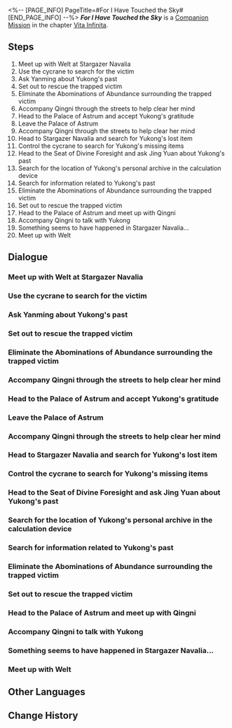 <%-- [PAGE_INFO]
PageTitle=#For I Have Touched the Sky#
[END_PAGE_INFO] --%>
{{Stub|Dialogue, characters, and location(s)}}
{{Mission Infobox
|id            = 6020101
|title         = 
|image         = Mission For I Have Touched the Sky.png
|type          = Companion
|event_name    = 
|chapter       = Vita Infinita (Companion Mission Chapter)
|requirements  = [[Trailblaze Mission]] ''[[A Dragon Gallant, Its Ocean Distant]]'' completed
|summary       = When the concepts of "safety" and "happiness" clash, a mother is confronted with a challenging decision as she prioritizes her child's well-being. Yukong has made a tough choice but will stand firm in her decision.
|characters    = <!--characters that appear in this mission-->
|startLocation = <!--location as it intially appears on the mission screen-->
|world         = <!--i.e. Penacony-->
|area          = <!--i.e. A Child's Dream-->
|prev          = 
|next          = 
|exp           = 450
|credits       = 100000
|stellarJade   = 
|other         = {{Card List|Traveler's Guide*10; Lost Crystal*10; Ancestral Hymn*6; "Warden of Jade"*1|delim=;}}
}}
'''''For I Have Touched the Sky''''' is a [[Companion Mission]] in the chapter [[Vita Infinita (Companion Mission Chapter)|Vita Infinita]].

==Steps==
# Meet up with Welt at Stargazer Navalia
# Use the cycrane to search for the victim
# Ask Yanming about Yukong's past
# Set out to rescue the trapped victim
# Eliminate the Abominations of Abundance surrounding the trapped victim
# Accompany Qingni through the streets to help clear her mind
# Head to the Palace of Astrum and accept Yukong's gratitude
# Leave the Palace of Astrum
# Accompany Qingni through the streets to help clear her mind
# Head to Stargazer Navalia and search for Yukong's lost item
# Control the cycrane to search for Yukong's missing items
# Head to the Seat of Divine Foresight and ask Jing Yuan about Yukong's past
# Search for the location of Yukong's personal archive in the calculation device
# Search for information related to Yukong's past
# Eliminate the Abominations of Abundance surrounding the trapped victim
# Set out to rescue the trapped victim
# Head to the Palace of Astrum and meet up with Qingni
# Accompany Qingni to talk with Yukong
# Something seems to have happened in Stargazer Navalia...
# Meet up with Welt

<!--
==Gameplay Notes==

--><!--
==Trial Character==

-->
==Dialogue==
{{Stub Dialogue}}
{{Dialogue Start}}
:{{tx}}
{{Dialogue End}}

===Meet up with Welt at Stargazer Navalia===
{{Mission Description|type=companion|location=<!--to be added-->|update|The Sky-Faring Commission sent a message saying that there was a starskiff crash in Stargazer Navalia, and hopes you can help rescue the victim. Welt seems to be nearby. Hurry up and join him in searching for the victim.}}
{{Dialogue Start}}
:{{tx}}
{{Dialogue End}}

===Use the cycrane to search for the victim===
{{Mission Description|type=companion|location=<!--to be added-->|update|The terrain of Stargazer Navalia is complex, and searching on foot is rather difficult. Fortunately, the Sky-Faring Commission lent you a cycrane. As long as you use it to search from a high vantage point, you will be able to locate the crashed pilot.}}
{{Dialogue Start}}
:{{tx}}
{{Dialogue End}}

===Ask Yanming about Yukong's past===
{{Mission Description|type=companion|location=<!--to be added-->|update|To know more about Yukong's past, you would have to go to the Palace of Astrum sooner or later. Look around with Qingni. The past she will witness here may change her life.}}
{{Dialogue Start}}
:{{tx}}
{{Dialogue End}}

===Set out to rescue the trapped victim===
{{Mission Description|type=companion|location=<!--to be added-->|update|You find the crashed pilot. She is trapped among a group of abominations, and her situation is extremely dire. Quickly, save her!}}
{{Dialogue Start}}
:{{tx}}
{{Dialogue End}}

===Eliminate the Abominations of Abundance surrounding the trapped victim===
{{Mission Description|type=companion|location=<!--to be added-->|update|You find the crashed pilot. She is trapped among a group of abominations, and her situation is extremely dire. Quickly, save her!}}
{{Dialogue Start}}
:{{tx}}
{{Dialogue End}}

===Accompany Qingni through the streets to help clear her mind===
{{Mission Description|type=companion|location=<!--to be added-->|update|Welt and you again meet Yukong's daughter, Qingni. She had just had a big fight with her mother, and is in a very bad mood. Help her clear her mind. After all, helping people solve problems is also a goal of the Astral Express.}}
{{Dialogue Start}}
:{{tx}}
{{Dialogue End}}

===Head to the Palace of Astrum and accept Yukong's gratitude===
{{Mission Description|type=companion|location=<!--to be added-->|update|The girl you and Welt rescued seems to be Yukong's daughter. To express her gratitude, Yukong hopes that you can go to the Palace of Astrum for a cup of tea with her. When you dealt with Yukong before, the atmosphere was inevitably rather awkward. Now you finally have a chance to have a cup of tea in peace... At least that's what you and Welt hope.}}
{{Dialogue Start}}
:{{tx}}
{{Dialogue End}}

===Leave the Palace of Astrum===
{{Mission Description|type=companion|location=<!--to be added-->|update|As if being struck by some strange curse, meetings between the Astral Express crew and Yukong always seems to be tied to some kind of awkward situation. Welt and you don't want to be involved in other people's family affairs, so it's best to leave the Palace of Astrum first. Hopefully the atmosphere will be less tense the next time you meet with Yukong...}}
{{Dialogue Start}}
:{{tx}}
{{Dialogue End}}

===Accompany Qingni through the streets to help clear her mind===
{{Mission Description|type=companion|location=<!--to be added-->|update|Welt and you again meet Yukong's daughter, Qingni. She had just had a big fight with her mother, and is in a very bad mood. Help her clear her mind. After all, helping people solve problems is also a goal of the Astral Express.}}
{{Dialogue Start}}
:{{tx}}
{{Dialogue End}}

===Head to Stargazer Navalia and search for Yukong's lost item===
{{Mission Description|type=companion|location=<!--to be added-->|update|When Yukong was rushing to rescue Qingni before, she seemed to have dropped something in Stargazer Navalia. Accompany Qingni to find it back. Since the relationship between the two of them is currently very tense, this can be the key to salvage the situation for the mother and daughter.}}
{{Dialogue Start}}
:{{tx}}
{{Dialogue End}}

===Control the cycrane to search for Yukong's missing items===
{{Mission Description|type=companion|location=<!--to be added-->|update|When Yukong was rushing to rescue Qingni before, she seemed to have dropped something in Stargazer Navalia. Accompany Qingni to find it back. Since the relationship between the two of them is currently very tense, this can be the key to salvage the situation for the mother and daughter.}}
{{Dialogue Start}}
:{{tx}}
{{Dialogue End}}

===Head to the Seat of Divine Foresight and ask Jing Yuan about Yukong's past===
{{Mission Description|type=companion|location=<!--to be added-->|update|Unwittingly, you and Welt still got tied up in Yukong's family affairs. Qingni wants to know more about her mother's past, so she wanted to ask someone who knew. After giving it some thought, it seems that General Jing Yuan is the most suitable candidate.}}
{{Dialogue Start}}
:{{tx}}
{{Dialogue End}}

===Search for the location of Yukong's personal archive in the calculation device===
{{Mission Description|type=companion|location=<!--to be added-->|update|To know more about Yukong's past, you would have to go to the Palace of Astrum sooner or later. Look around with Qingni. The past she will witness here may change her life.}}
{{Dialogue Start}}
:{{tx}}
{{Dialogue End}}

===Search for information related to Yukong's past===
{{Mission Description|type=companion|location=<!--to be added-->|update|To know more about Yukong's past, you would have to go to the Palace of Astrum sooner or later. Look around with Qingni. The past she will witness here may change her life.}}
{{Dialogue Start}}
:{{tx}}
{{Dialogue End}}

===Eliminate the Abominations of Abundance surrounding the trapped victim===
{{Mission Description|type=companion|location=<!--to be added-->|update|You find the crashed pilot. She is trapped among a group of abominations, and her situation is extremely dire. Quickly, save her!}}
{{Dialogue Start}}
:{{tx}}
{{Dialogue End}}

===Set out to rescue the trapped victim===
{{Mission Description|type=companion|location=<!--to be added-->|update|You find the crashed pilot. She is trapped among a group of abominations, and her situation is extremely dire. Quickly, save her!}}
{{Dialogue Start}}
:{{tx}}
{{Dialogue End}}

===Head to the Palace of Astrum and meet up with Qingni===
{{Mission Description|type=companion|location=<!--to be added-->|update|You learn about Yukong's past from General Jing Yuan. Perhaps she was terrified all along that her daughter would end up the same way her best friend did. In any case, bring this story to Qingni and let her make her decision.}}
{{Dialogue Start}}
:{{tx}}
{{Dialogue End}}

===Accompany Qingni to talk with Yukong===
{{Mission Description|type=companion|location=<!--to be added-->|update|Qingni already knew the stories she wanted to know, many of which Yukong wished to conceal from her. Now it's time for her to make a decision for her own life. Just as an old Stellaron Hunter friend once said to you: "When you have a chance to make a choice, make one that you know you won't regret."}}
{{Dialogue Start}}
:{{tx}}
{{Dialogue End}}

===Something seems to have happened in Stargazer Navalia...===
{{Mission Description|type=companion|location=<!--to be added-->|update|You hear an explosion from very far away, but it seems only you can hear it. It might be a delusion or some strange sixth sense... Your heart is filled with an ominous premonition.<br />You follow your instincts and head to the source of the explosion &mdash; Stargazer Navalia.}}
{{Dialogue Start}}
:{{tx}}
{{Dialogue End}}

===Meet up with Welt===
{{Mission Description|type=companion|location=<!--to be added-->|update|Qingni already knew the stories she wanted to know, many of which Yukong wished to conceal from her. Now it's time for her to make a decision for her own life. Just as an old Stellaron Hunter friend once said to you: "When you have a chance to make a choice, make one that you know you won't regret."}}
{{Dialogue Start}}
:{{tx}}
{{Dialogue End}}

==Other Languages==
{{Other Languages
|en   = For I Have Touched the Sky
|zhs  = 因为我已触碰过天空
|zht  = 因為我已觸碰過天空
|ja   = 私はもう空に触れてしまった
|ko   = 난 하늘을 느껴버렸거든
|es   = Ya he tocado el cielo
|fr   = Au bout de l'infini
|ru   = Я уже коснулась неба
|th   = เพราะฉันเคยได้สัมผัสกับท้องฟ้า
|vi   = Vì Tôi Đã Từng Chạm Vào Bầu Trời
|de   = Denn ich habe den Himmel schon berührt
|id   = Aku Telah Menyentuh Langit
|pt   = Eu Já Toquei o Céu
}}

==Change History==
{{Change History|1.2}}
